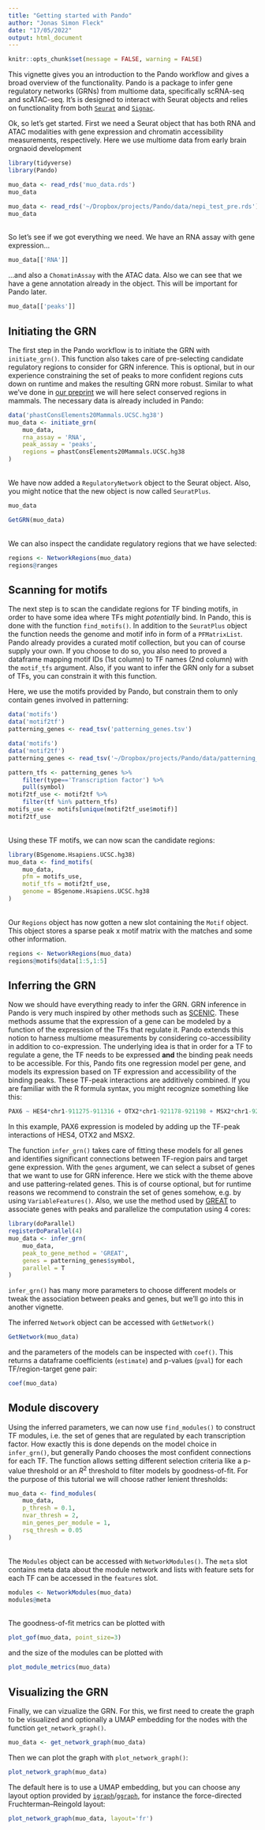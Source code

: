 ```yaml
---
title: "Getting started with Pando"
author: "Jonas Simon Fleck"
date: "17/05/2022"
output: html_document
---
```


```r
knitr::opts_chunk$set(message = FALSE, warning = FALSE)
```

This vignette gives you an introduction to the Pando workflow and gives a broad overview of the functionality. Pando is a package to infer gene regulatory networks (GRNs) from multiome data, specifically scRNA-seq and scATAC-seq. It's is designed to interact with Seurat objects and relies on functionality from both [`Seurat`](https://satijalab.org/seurat/) and [`Signac`](https://satijalab.org/signac/). 

Ok, so let's get started. First we need a Seurat object that has both RNA and ATAC modalities with gene expression and chromatin accessibility measurements, respectively. Here we use multiome data from early brain orgnaoid development

```r
library(tidyverse)
library(Pando)
```
```r
muo_data <- read_rds('muo_data.rds')
muo_data
```
```r
muo_data <- read_rds('~/Dropbox/projects/Pando/data/nepi_test_pre.rds')
muo_data
```
\
So let's see if we got everything we need. We have an RNA assay with gene expression...

```r
muo_data[['RNA']]
```

...and also a `ChomatinAssay` with the ATAC data. Also we can see that we have a gene annotation already in the object. This will be important for Pando later.

```r
muo_data[['peaks']]
```


## Initiating the GRN

The first step in the Pando workflow is to initiate the GRN with `initiate_grn()`. This function also takes care of pre-selecting candidate regulatory regions to consider for GRN inference. This is optional, but in our experience constraining the set of peaks to more confident regions cuts down on runtime and makes the resulting GRN more robust. Similar to what we've done in [our preprint](https://www.biorxiv.org/content/10.1101/2021.08.24.457460v1) we will here select conserved regions in mammals. The necessary data is already included in Pando:


```r
data('phastConsElements20Mammals.UCSC.hg38')
muo_data <- initiate_grn(
    muo_data,
    rna_assay = 'RNA',
    peak_assay = 'peaks',
    regions = phastConsElements20Mammals.UCSC.hg38 
)
```
\
We have now added a `RegulatoryNetwork` object to the Seurat object. Also, you might notice that the new object is now called `SeuratPlus`. 

```r
muo_data
```

```r
GetGRN(muo_data)
```
\
We can also inspect the candidate regulatory regions that we have selected:

```r
regions <- NetworkRegions(muo_data)
regions@ranges
```


## Scanning for motifs

The next step is to scan the candidate regions for TF binding motifs, in order to have some idea where TFs might *potentially* bind. In Pando, this is done with the function `find_motifs()`. In addition to the `SeuratPlus` object the function needs the genome and motif info in form of a `PFMatrixList`. Pando already provides a curated motif collection, but you can of course supply your own. If you choose to do so, you also need to proved a dataframe mapping motif IDs (1st column) to TF names (2nd column) with the `motif_tfs` argument. Also, if you want to infer the GRN only for a subset of TFs, you can constrain it with this function.

Here, we use the motifs provided by Pando, but constrain them to only contain genes involved in patterning:

```r
data('motifs')
data('motif2tf')
patterning_genes <- read_tsv('patterning_genes.tsv')
```
```r
data('motifs')
data('motif2tf')
patterning_genes <- read_tsv('~/Dropbox/projects/Pando/data/patterning_genes.tsv')
```
```r
pattern_tfs <- patterning_genes %>% 
    filter(type=='Transcription factor') %>% 
    pull(symbol)
motif2tf_use <- motif2tf %>%
    filter(tf %in% pattern_tfs)
motifs_use <- motifs[unique(motif2tf_use$motif)]
motif2tf_use
```
\
Using these TF motifs, we can now scan the candidate regions:


```r
library(BSgenome.Hsapiens.UCSC.hg38)
muo_data <- find_motifs(
    muo_data, 
    pfm = motifs_use, 
    motif_tfs = motif2tf_use,
    genome = BSgenome.Hsapiens.UCSC.hg38
)
```
\
Our `Regions` object has now gotten a new slot containing the `Motif` object. This object stores a sparse peak x motif matrix with the matches and some other information.

```r
regions <- NetworkRegions(muo_data)
regions@motifs@data[1:5,1:5]
```

## Inferring the GRN

Now we should have everything ready to infer the GRN. GRN inference in Pando is very much inspired by other methods such as [SCENIC](https://scenic.aertslab.org/). These methods assume that the expression of a gene can be modeled by a function of the expression of the TFs that regulate it. Pando extends this notion to harness multiome measurements by considering co-accessibility in addition to co-expression. The underlying idea is that in order for a TF to regulate a gene, the TF needs to be expressed **and** the binding peak needs to be accessible. For this, Pando fits one regression model per gene, and models its expression based on TF expression and accessibility of the binding peaks. These TF-peak interactions are additively combined. If you are familiar with the R formula syntax, you might recognize something like this:

```r
PAX6 ~ HES4*chr1-911275-911316 + OTX2*chr1-921178-921198 + MSX2*chr1-921178-921198 + ...
```

In this example, PAX6 expression is modeled by adding up the TF-peak interactions of HES4, OTX2 and MSX2.

The function `infer_grn()` takes care of fitting these models for all genes and identifies significant connections between TF-region pairs and target gene expression. With the `genes` argument, we can select a subset of genes that we want to use for GRN inference. Here we stick with the theme above and use pattering-related genes. This is of course optional, but for runtime reasons we recommend to constrain the set of genes somehow, e.g. by using `VariableFeatures()`. Also, we use the method used by [GREAT](http://great.stanford.edu/public/html/) to associate genes with peaks and parallelize the computation using 4 cores:

```r
library(doParallel)
registerDoParallel(4)
muo_data <- infer_grn(
    muo_data,
    peak_to_gene_method = 'GREAT',
    genes = patterning_genes$symbol,
    parallel = T
)
```

`infer_grn()` has many more parameters to choose different models or tweak the association between peaks and genes, but we'll go into this in another vignette.

The inferred `Network` object can be accessed with `GetNetwork()`

```r
GetNetwork(muo_data)
```

and the parameters of the models can be inspected with `coef()`. This returns a dataframe coefficients (`estimate`) and p-values (`pval`) for each TF/region-target gene pair:


```r
coef(muo_data)
```


## Module discovery

Using the inferred parameters, we can now use `find_modules()` to construct TF modules, i.e. the set of genes that are regulated by each transcription factor. How exactly this is done depends on the model choice in `infer_grn()`, but generally Pando chooses the most confident connections for each TF. The function allows setting different selection criteria like a p-value threshold or an $R^2$ threshold to filter models by goodness-of-fit. For the purpose of this tutorial we will choose rather lenient thresholds:


```r
muo_data <- find_modules(
    muo_data, 
    p_thresh = 0.1,
    nvar_thresh = 2, 
    min_genes_per_module = 1, 
    rsq_thresh = 0.05
)
```
\
The `Modules` object can be accessed with `NetworkModules()`. The `meta` slot contains meta data about the module network and lists with feature sets for each TF can be accessed in the `features` slot.


```r
modules <- NetworkModules(muo_data) 
modules@meta
```
\
The goodness-of-fit metrics can be plotted with 

```r
plot_gof(muo_data, point_size=3)
```

and the size of the modules can be plotted with 

```r
plot_module_metrics(muo_data)
```



## Visualizing the GRN

Finally, we can vizualize the GRN. For this, we first need to create the graph to be visualized and optionally a UMAP embedding for the nodes with the function `get_network_graph()`. 

```r
muo_data <- get_network_graph(muo_data)
```

Then we can plot the graph with `plot_network_graph()`:

```r
plot_network_graph(muo_data)
```

The default here is to use a UMAP embedding, but you can choose any layout option provided by [`igraph`](https://igraph.org/)/[`ggraph`](https://ggraph.data-imaginist.com/index.html), for instance the force-directed Fruchterman–Reingold layout:

```r
plot_network_graph(muo_data, layout='fr')
```




